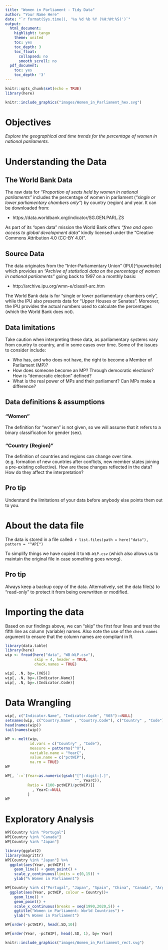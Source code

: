 ```yaml
---
title: "Women in Parliament - Tidy Data"
author: "Your Name Here"
date: "`r format(Sys.time(), '%a %d %b %Y (%H:%M:%S)')`"
output:
  html_document:
    highlight: tango
    theme: united
    toc: yes
    toc_depth: 3
    toc_float:
      collapsed: no
      smooth_scroll: no
  pdf_document:
    toc: yes
    toc_depth: '3'
---
```



```r
knitr::opts_chunk$set(echo = TRUE)
library(here)
```

```r
knitr::include_graphics("images/Women_in_Parliament_hex.svg")
```


# Objectives

*Explore the geographical and time trends for the percentage of women in 
national parliaments.*

# Understanding the Data

## The World Bank Data 

The raw data for *"Proportion of seats held by women in national parliaments"* 
includes the percentage of women in parliament (_"single or lower parliamentary chambers 
only"_) by country (region) and year. It can be downloaded from:

- https://data.worldbank.org/indicator/SG.GEN.PARL.ZS 

As part of its "open data" mission the World Bank offers _"free and open access 
to global development data"_ kindly licensed under the "Creative Commons Attribution 
4.0 (CC-BY 4.0)".

## Source Data

The data originates from the "Inter-Parliamentary Union" (IPU)[^ipuwebsite] which
provides an *_"Archive of statistical data on the percentage of women in 
national parliaments"_* going back to 1997 on a monthly basis:

- http://archive.ipu.org/wmn-e/classif-arc.htm

The World Bank data is for “single or lower parliamentary chambers only”, while 
the IPU also presents data for “Upper Houses or Senates”. Moreover, the IPU provides 
the actual numbers used to calculate the percentages (which the World Bank does not).

## Data limitations

Take caution when interpreting these data, as parliamentary systems vary from country 
to country, and in some cases over time. Some of the issues to consider include:

- Who has, and who does not have, the right to become a Member of Parliament (MP)?
- How does someone become an MP? Through democratic elections? How is "democratic
election" defined? 
- What is the real power of MPs and their parliament? Can MPs make a difference?

## Data definitions & assumptions

### "Women"

The definition for “women” is not given, so we will assume that it refers to a 
binary classification for gender (sex).

### "Country (Region)"

The definition of countries and regions can change over time.  (e.g. formation of new
countries after conflicts, new member states joining a pre-existing collective). 
How are these changes reflected in the data? How do they affect the interpretation? 

## Pro tip

Understand the limitations of your data before anybody else points them out to you. 

# About the data file

The data is stored in a file called: ``r list.files(path = here("data"), pattern = "^API")``

To simplify things we have copied it to `WB-WiP.csv` (which also allows us to 
maintain the original file in case something goes wrong).

## Pro tip

Always keep a backup copy of the data. Alternatively, set the data file(s) to 
“read-only” to protect it from being overwritten or modified.

# Importing the data

Based on our findings above, we can "skip" the first four lines and treat the
fifth line as column (variable) names. Also note the use of the `check.names`
argument to ensure that the column names are compliant in R.

```r
library(data.table)
library(here)
wip <- fread(here("data", "WB-WiP.csv"), 
             skip = 4, header = TRUE,
             check.names = TRUE)
```

```r
wip[, .N, by=.(V65)]
wip[, .N, by=.(Indicator.Name)]
wip[, .N, by=.(Indicator.Code)]
```

# Data Wrangling

```r
wip[, c("Indicator.Name", "Indicator.Code", "V65"):=NULL]
setnames(wip, c("Country.Name" , "Country.Code"), c("Country" , "Code"))
head(names(wip))
tail(names(wip))
```

```r
WP <- melt(wip,
           id.vars = c("Country" , "Code"),
           measure = patterns("^X"),
           variable.name = "YearC",
           value.name = c("pctWIP"),
           na.rm = TRUE)
WP
```

```r
WP[, `:=`(Year=as.numeric(gsub("[^[:digit:].]",
                               "", YearC)),
          Ratio = (100-pctWIP)/pctWIP)][
            , YearC:=NULL
          ]
WP
```


# Exploratory Analysis

```r
WP[Country %in% "Portugal"]
WP[Country %in% "Canada"]
WP[Country %in% "Japan"]
```

```r
library(ggplot2)
library(magrittr)
WP[Country %in% "Japan"] %>%
  ggplot(aes(Year, pctWIP)) +
    geom_line() + geom_point() +
    scale_y_continuous(limits = c(0,15)) +
    ylab("% Women in Parliament")
```

```r

WP[Country %in% c("Portugal", "Japan", "Spain", "China", "Canada", "Argentina", "World")] %>%
  ggplot(aes(Year, pctWIP, colour = Country))+
    geom_line() +
    geom_point() +
    scale_x_continuous(breaks = seq(1990,2020,5)) +
    ggtitle("Women in Parliament: World Countries") +
    ylab("% Women in Parliament")

```

```r
WP[order(-pctWIP), head(.SD,10)]
```

```r
WP[order(Year, -pctWIP), head(.SD, 1), by= Year]
```

































```r
knitr::include_graphics("images/Women_in_Parliament_rect.svg")
```

